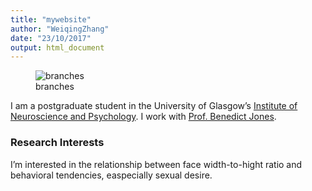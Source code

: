 ```yaml
---
title: "mywebsite"
author: "WeiqingZhang"
date: "23/10/2017"
output: html_document
---
```


![branches](images/branches.jpg)

I am a postgraduate student in the University of Glasgow's
[Institute of Neuroscience and Psychology](http://www.gla.ac.uk/researchinstitutes/neurosciencepsychology/).
I work with [Prof. Benedict Jones](https://www.gla.ac.uk/researchinstitutes/neurosciencepsychology/staff/benjones).

### Research Interests

I'm interested in the relationship between face width-to-hight ratio and behavioral tendencies, easpecially sexual desire.

